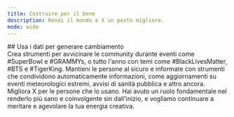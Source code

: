 ```yaml
---
title: Costruire per il bene
description: Rendi il mondo e X un posto migliore.
mode: wide
---
```


<div id="use-data-to-create-change">
  ## Usa i dati per generare cambiamento
</div>

<CardGroup>
<Card title="Connetti le community">
Crea strumenti per avvicinare le community durante eventi come #SuperBowl e #GRAMMYs, o tutto l'anno con temi come #BlackLivesMatter, #BTS e #TigerKing.
</Card>

<Card title="Condividi informazioni">
  Mantieni le persone al sicuro e informate con strumenti che condividono automaticamente informazioni,
  come aggiornamenti su eventi meteorologici estremi, avvisi di sanità pubblica e altro ancora.
</Card>

<Card title="Migliora X">
Migliora X per le persone che lo usano. Hai avuto un ruolo fondamentale nel renderlo più sano e coinvolgente sin dall'inizio, e vogliamo continuare a meritare e agevolare la tua energia creativa.
</Card>
</CardGroup>